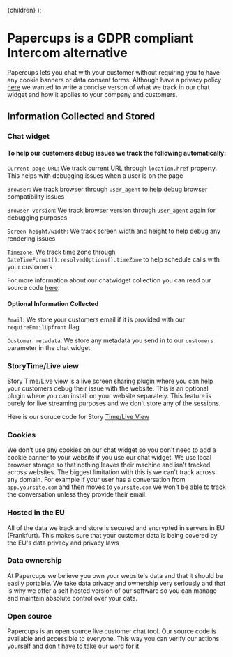
  <Layout title="Papercups Data Policy">{children}</Layout>
);

# Papercups is a GDPR compliant Intercom alternative

Papercups lets you chat with your customer without requiring you to have any cookie banners or data consent forms. Although have a privacy policy [here](/privacy)
we wanted to write a concise verson of what we track in our chat widget and how it applies to your company and customers.

## Information Collected and Stored

### Chat widget

#### To help our customers debug issues we track the following automatically:

`Current page URL`: We track current URL through `location.href` property. This helps with debugging issues when a user is on the page

`Browser`: We track browser through `user_agent` to help debug browser compatibility issues

`Browser version`: We track browser version through `user_agent` again for debugging purposes

`Screen height/width`: We track screen width and height to help debug any rendering issues

`Timezone`: We track time zone through `DateTimeFormat().resolvedOptions().timeZone` to help schedule calls with your customers

For more information about our chatwidget collection you can read our source code [here](https://github.com/papercups-io/chat-widget/blob/master/src/track/info.ts).

#### Optional Information Collected

`Email`: We store your customers email if it is provided with our `requireEmailUpfront` flag

`Customer metadata`: We store any metadata you send in to our `customers` parameter in the chat widget

### StoryTime/Live view

Story Time/Live view is a live screen sharing plugin where you can help your customers debug their issue with the website.
This is an optional plugin where you can install on your website separately. This feature is purely for live
streaming purposes and we don't store any of the sessions.

Here is our soruce code for Story [Time/Live View](https://github.com/papercups-io/storytime)

### Cookies

We don't use any cookies on our chat widget so you don't need to add a cookie banner to your website if you use our chat widget. We use local browser storage so that nothing leaves their machine and isn't tracked across websites.
The biggest limitation with this is we can't track across any domain. For example if your user has a conversation from `app.yoursite.com` and then moves to `yoursite.com` we won't be able to track the conversation unless they provide their email.

### Hosted in the EU

All of the data we track and store is secured and encrypted in servers in EU (Frankfurt).
This makes sure that your customer data is being covered by the EU's data privacy and privacy laws

### Data ownership

At Papercups we believe you own your website's data and that it should be easily portable.
We take data privacy and ownership very seriously and that is why we offer a self hosted version
of our software so you can manage and maintain absolute control over your data.

### Open source

Papercups is an open source live customer chat tool. Our source code is available and accessible to everyone. This way you can verify our actions yourself and don't have to take our word for it

###
